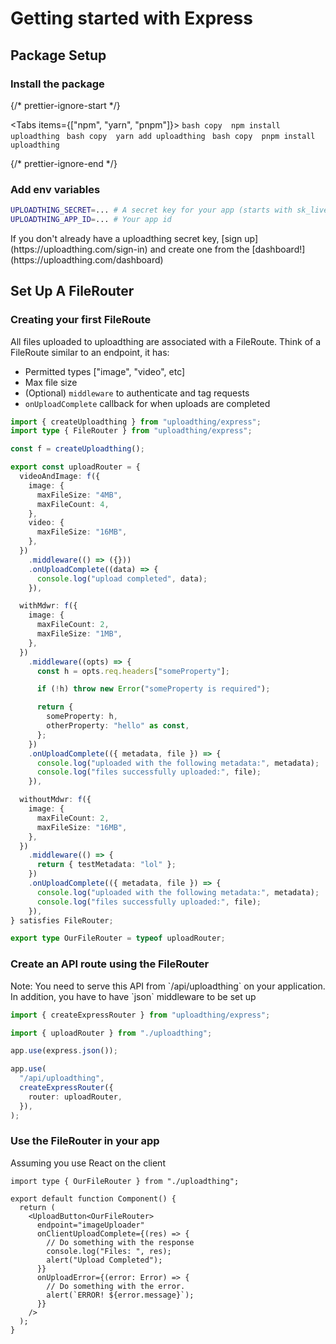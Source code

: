 
# Getting started with Express

## Package Setup

<Steps>

### Install the package


{/* prettier-ignore-start */}

<Tabs items={["npm", "yarn", "pnpm"]}>
  <Tab>
    ```bash copy 
    npm install uploadthing
    ```
  </Tab>
  <Tab>
    ```bash copy 
    yarn add uploadthing
    ```
  </Tab>
  <Tab>
    ```bash copy 
    pnpm install uploadthing
    ```
  </Tab>
</Tabs>

{/* prettier-ignore-end */}

### Add env variables

```bash copy
UPLOADTHING_SECRET=... # A secret key for your app (starts with sk_live_)
UPLOADTHING_APP_ID=... # Your app id
```

<Callout type="warning">
  If you don't already have a uploadthing secret key, [sign up](https://uploadthing.com/sign-in) and create one from
  the [dashboard!](https://uploadthing.com/dashboard)
</Callout>
</Steps>

## Set Up A FileRouter

<Steps>

### Creating your first FileRoute

All files uploaded to uploadthing are associated with a FileRoute. Think of a
FileRoute similar to an endpoint, it has:

- Permitted types ["image", "video", etc]
- Max file size
- (Optional) `middleware` to authenticate and tag requests
- `onUploadComplete` callback for when uploads are completed

```ts copy filename="src/uploadthing.ts"
import { createUploadthing } from "uploadthing/express";
import type { FileRouter } from "uploadthing/express";

const f = createUploadthing();

export const uploadRouter = {
  videoAndImage: f({
    image: {
      maxFileSize: "4MB",
      maxFileCount: 4,
    },
    video: {
      maxFileSize: "16MB",
    },
  })
    .middleware(() => ({}))
    .onUploadComplete((data) => {
      console.log("upload completed", data);
    }),

  withMdwr: f({
    image: {
      maxFileCount: 2,
      maxFileSize: "1MB",
    },
  })
    .middleware((opts) => {
      const h = opts.req.headers["someProperty"];

      if (!h) throw new Error("someProperty is required");

      return {
        someProperty: h,
        otherProperty: "hello" as const,
      };
    })
    .onUploadComplete(({ metadata, file }) => {
      console.log("uploaded with the following metadata:", metadata);
      console.log("files successfully uploaded:", file);
    }),

  withoutMdwr: f({
    image: {
      maxFileCount: 2,
      maxFileSize: "16MB",
    },
  })
    .middleware(() => {
      return { testMetadata: "lol" };
    })
    .onUploadComplete(({ metadata, file }) => {
      console.log("uploaded with the following metadata:", metadata);
      console.log("files successfully uploaded:", file);
    }),
} satisfies FileRouter;

export type OurFileRouter = typeof uploadRouter;
```

### Create an API route using the FileRouter

<Callout type="warning">
  Note: You need to serve this API from `/api/uploadthing` on your application.
  In addition, you have to have `json` middleware to be set up
</Callout>

```ts copy filename="src/index.ts"
import { createExpressRouter } from "uploadthing/express";

import { uploadRouter } from "./uploadthing";

app.use(express.json());

app.use(
  "/api/uploadthing",
  createExpressRouter({
    router: uploadRouter,
  }),
);
```

### Use the FileRouter in your app

Assuming you use React on the client

```tsx copy filename="src/component.tsx"
import type { OurFileRouter } from "./uploadthing";

export default function Component() {
  return (
    <UploadButton<OurFileRouter>
      endpoint="imageUploader"
      onClientUploadComplete={(res) => {
        // Do something with the response
        console.log("Files: ", res);
        alert("Upload Completed");
      }}
      onUploadError={(error: Error) => {
        // Do something with the error.
        alert(`ERROR! ${error.message}`);
      }}
    />
  );
}
```

</Steps>
